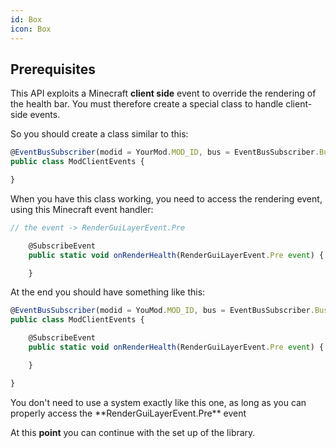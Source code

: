 ```yaml
---
id: Box
icon: Box
---
```


## Prerequisites
This API exploits a Minecraft **client side** event to override the rendering of the health bar. You must therefore create a special class to handle client-side events.

So you should create a class similar to this:

<CodeTabs>

```js !!tabs ModEvents.class
@EventBusSubscriber(modid = YourMod.MOD_ID, bus = EventBusSubscriber.Bus.GAME, value =  Dist.CLIENT)
public class ModClientEvents {

}
```

</CodeTabs>

When you have this class working, you need to access the rendering event, using this Minecraft event handler:


<CodeTabs>

```js !!tabs ModEvents.class
// the event -> RenderGuiLayerEvent.Pre

    @SubscribeEvent
    public static void onRenderHealth(RenderGuiLayerEvent.Pre event) {

    }
```

</CodeTabs>


At the end you should have something like this:

<CodeTabs>

```js !!tabs ModEvents.class
@EventBusSubscriber(modid = YouMod.MOD_ID, bus = EventBusSubscriber.Bus.GAME, value =  Dist.CLIENT)
public class ModClientEvents {

    @SubscribeEvent
    public static void onRenderHealth(RenderGuiLayerEvent.Pre event) {

    }

}
```

</CodeTabs>

<Callout variant="info">
    You don't need to use a system exactly like this one, as long as you can properly access the **RenderGuiLayerEvent.Pre** event
</Callout>

At this **point** you can continue with the set up of the library.